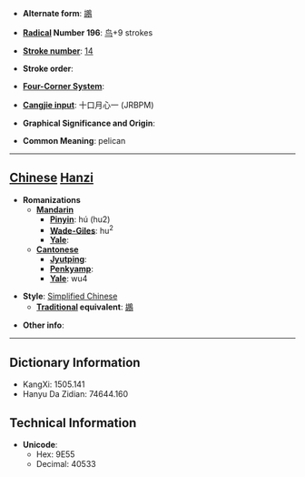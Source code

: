* '''Alternate form''': [[鶘]]

* '''[[Wiktionary:Chinese radical index| Radical]] Number 196''': [[Wiktionary:Chinese radical index 鸟|鸟]]+9 strokes

* '''[[Wiktionary:Chinese total strokes index|Stroke number]]''': [[Wiktionary:Chinese total strokes index 14|14]]

* '''Stroke order''': 

* '''[[Wiktionary:Chinese four corner index|Four-Corner System]]''': 

* '''[[Wiktionary:Chinese Cangjie index|Cangjie input]]''': 十口月心一 (JRBPM)

* '''Graphical Significance and Origin''': 

* '''Common Meaning''': pelican

----

== [[Chinese]] [[Hanzi]] ==

* '''Romanizations'''
** '''[[Mandarin]]'''
*** '''[[Pinyin]]''': hú (hu2)
*** '''[[Wade-Giles]]''': hu<sup>2</sup>
*** '''[[Yale]]''': 
** '''[[Cantonese]]'''
*** '''[[Jyutping]]''':
*** '''[[Penkyamp]]''': 
*** '''[[Yale]]''': wu4

* '''Style''': [[Simplified Chinese]] 
** '''[[Traditional Chinese|Traditional]] equivalent''': [[鶘]]

* '''Other info''': 

----

== Dictionary Information ==

* KangXi: 1505.141
* Hanyu Da Zidian: 74644.160

== Technical Information ==

* '''Unicode''':
** Hex: 9E55
** Decimal: 40533